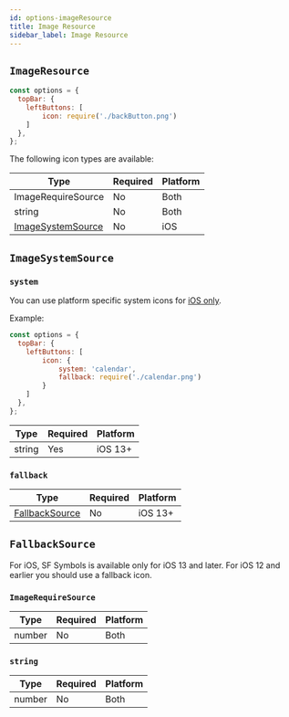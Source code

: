 ```yaml
---
id: options-imageResource
title: Image Resource
sidebar_label: Image Resource
---
```


## `ImageResource`

```js
const options = {
  topBar: {
    leftButtons: [
        icon: require('./backButton.png')
    ]
  },
};
```

The following icon types are available:

| Type   | Required | Platform |
| ------ | -------- | -------- |
| ImageRequireSource | No       | Both     |
| string | No       | Both     |
| [ImageSystemSource](#imagesystemresource) | No | iOS |


## `ImageSystemSource`

### `system`

You can use platform specific system icons for [iOS only](https://developer.apple.com/sf-symbols/).

Example:

```js
const options = {
  topBar: {
    leftButtons: [
        icon: {
            system: 'calendar',
            fallback: require('./calendar.png')
        }
    ]
  },
};
```

| Type   | Required | Platform |
| ------ | -------- | -------- |
| string | Yes       | iOS 13+     |

### `fallback`

| Type   | Required | Platform |
| ------ | -------- | -------- |
| [FallbackSource](#fallbacksource) | No       |  iOS 13+     |


## `FallbackSource`

For iOS, SF Symbols is available only for iOS 13 and later. For iOS 12 and earlier you should use a fallback icon.

### `ImageRequireSource`

| Type   | Required | Platform |
| ------ | -------- | -------- |
| number | No       | Both     |

### `string`

| Type   | Required | Platform |
| ------ | -------- | -------- |
| number | No       | Both     |

